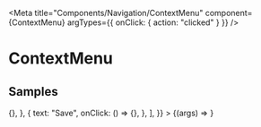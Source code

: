 
<Meta
  title="Components/Navigation/ContextMenu"
  component={ContextMenu}
  argTypes={{ onClick: { action: "clicked" } }}
/>

# ContextMenu

<ArgsTable of={ContextMenu} />

## Samples

<Canvas>
  <Story
    name="example"
    args={{
      contents: [
        {
          text: "Edit",
          onClick: () => {},
        },
        {
          text: "Save",
          onClick: () => {},
        },
      ],
    }}
  >
    {(args) => <ContextMenu {...args} />}
  </Story>
</Canvas>
